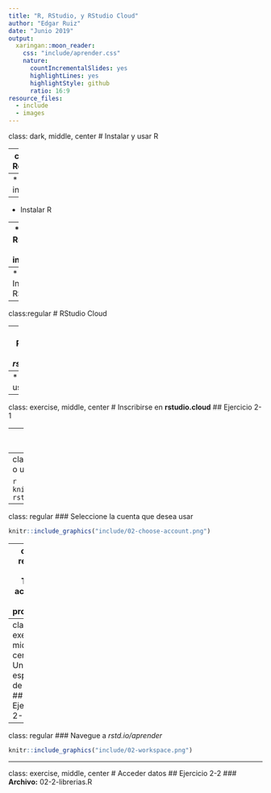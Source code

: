```yaml
---
title: "R, RStudio, y RStudio Cloud"
author: "Edgar Ruiz"
date: "Junio 2019"
output:
  xaringan::moon_reader:
    css: "include/aprender.css"
    nature:
      countIncrementalSlides: yes
      highlightLines: yes
      highlightStyle: github
      ratio: 16:9
resource_files:
  - include
  - images
---
```

class: dark, middle, center
# Instalar y usar R

---
class:regular
# Requerimientos

--
* Bajar R de internet

--
* Instalar R

--
* Bajar RStudio de internet

--
* Instalar RStudio

---
class:regular
# RStudio Cloud

--
* Registrarse en el sitio: *rstudio.cloud*

--
* Empezar a usar

---
class: exercise, middle, center
# Inscribirse en **rstudio.cloud**
## Ejercicio 2-1

---
class: regular
### Vaya a *rstudio.cloud*, click en **Login**

```r
knitr::include_graphics("include/02-rstudio-cloud-landing.png")
```

---
class: regular
### Seleccione *Google*, o una alternativa

```r
knitr::include_graphics("include/02-rstudio-cloud-login.png")
```

---
class: regular
### Seleccione la cuenta que desea usar

```r
knitr::include_graphics("include/02-choose-account.png")
```

---
class: regular
### Tiene acceso a sus proyectos

```r
knitr::include_graphics("include/02-your-projects.png")
```

---
class: exercise, middle, center
# Unirse al espacio de trabajo
## Ejercicio 2-2

---
class: regular
### Navegue a *rstd.io/aprender*

```r
knitr::include_graphics("include/02-workspace.png")
```

---
class: exercise, middle, center
# Acceder datos
## Ejercicio 2-2
### **Archivo:** 02-2-librerias.R
